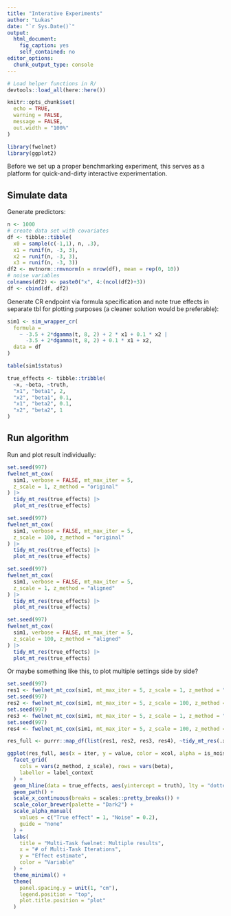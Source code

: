 ```yaml
---
title: "Interative Experiments"
author: "Lukas"
date: "`r Sys.Date()`"
output: 
  html_document: 
    fig_caption: yes
    self_contained: no
editor_options: 
  chunk_output_type: console
---
```


```r
# Load helper functions in R/
devtools::load_all(here::here())

knitr::opts_chunk$set(
  echo = TRUE,
  warning = FALSE,
  message = FALSE,
  out.width = "100%"
)

library(fwelnet)
library(ggplot2)
```

Before we set up a proper benchmarking experiment, this serves as a platform for quick-and-dirty interactive experimentation.

## Simulate data

Generate predictors:

```r
n <- 1000
# create data set with covariates
df <- tibble::tibble(
  x0 = sample(c(-1,1), n, .3),
  x1 = runif(n, -3, 3),
  x2 = runif(n, -3, 3),
  x3 = runif(n, -3, 3))
df2 <- mvtnorm::rmvnorm(n = nrow(df), mean = rep(0, 10))
# noise variables
colnames(df2) <- paste0("x", 4:(ncol(df2)+3))
df <- cbind(df, df2)
```

Generate CR endpoint via formula specification and note true effects in separate tbl for plotting purposes (a cleaner solution would be preferable):

```r
sim1 <- sim_wrapper_cr(
  formula = 
    ~ -3.5 + 2*dgamma(t, 8, 2) + 2 * x1 + 0.1 * x2 | 
      -3.5 + 2*dgamma(t, 8, 2) + 0.1 * x1 + x2,
  data = df
)

table(sim1$status)

true_effects <- tibble::tribble(
  ~x, ~beta, ~truth,
  "x1", "beta1", 2,
  "x2", "beta1", 0.1,
  "x1", "beta2", 0.1,
  "x2", "beta2", 1
)
```

## Run algorithm

Run and plot result individually:

```r
set.seed(997)
fwelnet_mt_cox(
  sim1, verbose = FALSE, mt_max_iter = 5,
  z_scale = 1, z_method = "original"
) |>
  tidy_mt_res(true_effects) |>
  plot_mt_res(true_effects)

set.seed(997)
fwelnet_mt_cox(
  sim1, verbose = FALSE, mt_max_iter = 5,
  z_scale = 100, z_method = "original"
) |>
  tidy_mt_res(true_effects) |>
  plot_mt_res(true_effects)

set.seed(997)
fwelnet_mt_cox(
  sim1, verbose = FALSE, mt_max_iter = 5,
  z_scale = 1, z_method = "aligned"
) |>
  tidy_mt_res(true_effects) |>
  plot_mt_res(true_effects)

set.seed(997)
fwelnet_mt_cox(
  sim1, verbose = FALSE, mt_max_iter = 5,
  z_scale = 100, z_method = "aligned"
) |>
  tidy_mt_res(true_effects) |>
  plot_mt_res(true_effects)
```

Or maybe something like this, to plot multiple settings side by side?

```r
set.seed(997)
res1 <- fwelnet_mt_cox(sim1, mt_max_iter = 5, z_scale = 1, z_method = "original") 
set.seed(997)
res2 <- fwelnet_mt_cox(sim1, mt_max_iter = 5, z_scale = 100, z_method = "original") 
set.seed(997)
res3 <- fwelnet_mt_cox(sim1, mt_max_iter = 5, z_scale = 1, z_method = "aligned") 
set.seed(997)
res4 <- fwelnet_mt_cox(sim1, mt_max_iter = 5, z_scale = 100, z_method = "aligned") 

res_full <- purrr::map_df(list(res1, res2, res3, res4), ~tidy_mt_res(.x, true_effects))

ggplot(res_full, aes(x = iter, y = value, color = xcol, alpha = is_noise)) +
  facet_grid(
    cols = vars(z_method, z_scale), rows = vars(beta),
    labeller = label_context
  ) +
  geom_hline(data = true_effects, aes(yintercept = truth), lty = "dotted") +
  geom_path() +
  scale_x_continuous(breaks = scales::pretty_breaks()) +
  scale_color_brewer(palette = "Dark2") +
  scale_alpha_manual(
    values = c("True effect" = 1, "Noise" = 0.2),
    guide = "none"
  ) +
  labs(
    title = "Multi-Task fwelnet: Multiple results",
    x = "# of Multi-Task Iterations",
    y = "Effect estimate",
    color = "Variable"
  ) +
  theme_minimal() +
  theme(
    panel.spacing.y = unit(1, "cm"),
    legend.position = "top", 
    plot.title.position = "plot"
  )

```

